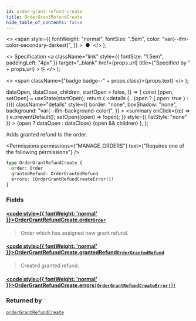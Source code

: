 ```yaml
---
id: order-grant-refund-create
title: OrderGrantRefundCreate
hide_table_of_contents: false
---
```


  <>
    <span
      style={{
        fontWeight: "normal",
        fontSize: ".5em",
        color: "var(--ifm-color-secondary-darkest)",
      }}
    >
      &nbsp;●&nbsp;
    </span>
  </>
);

  <>
    Specification
    <a
      className="link"
      style={{ fontSize: "1.5em", paddingLeft: "4px" }}
      target="\_blank"
      href={props.url}
      title={"Specified by " + props.url}
    >
      ⎘
    </a>
  </>
);

  <>
    <span className={"badge badge--" + props.class}>{props.text}</span>
  </>
);


  dataOpen,
  dataClose,
  children,
  startOpen = false,
}) => {
  const [open, setOpen] = useState(startOpen);
  return (
    <details
      {...(open ? { open: true } : {})}
      className="details"
      style={{
        border: "none",
        boxShadow: "none",
        background: "var(--ifm-background-color)",
      }}
    >
      <summary
        onClick={(e) => {
          e.preventDefault();
          setOpen((open) => !open);
        }}
        style={{ listStyle: "none" }}
      >
        {open ? dataOpen : dataClose}
      </summary>
      {open && children}
    </details>
  );
};

Adds granted refund to the order.

<Badge text="Added in Saleor 3.13" class="secondary margin-bottom--sm" />

<FeaturePreview />

<Permissions
  permissions={"MANAGE_ORDERS"}
  text={"Requires one of the following permissions"}
/>

```graphql
type OrderGrantRefundCreate {
  order: Order
  grantedRefund: OrderGrantedRefund
  errors: [OrderGrantRefundCreateError!]!
}
```

### Fields

#### [<code style={{ fontWeight: 'normal' }}>OrderGrantRefundCreate.<b>order</b></code>](#)<Bullet />[`Order`](../../../api-reference/orders/objects/order) <Badge class="secondary" text="object"/>

> Order which has assigned new grant refund.

#### [<code style={{ fontWeight: 'normal' }}>OrderGrantRefundCreate.<b>grantedRefund</b></code>](#)<Bullet />[`OrderGrantedRefund`](../../../api-reference/orders/objects/order-granted-refund) <Badge class="secondary" text="object"/>

> Created granted refund.

#### [<code style={{ fontWeight: 'normal' }}>OrderGrantRefundCreate.<b>errors</b></code>](#)<Bullet />[`[OrderGrantRefundCreateError!]!`](../../../api-reference/orders/objects/order-grant-refund-create-error) <Badge class="secondary" text="non-null"/> <Badge class="secondary" text="object"/>

>

### Returned by

[`orderGrantRefundCreate`](../../../api-reference/orders/mutations/order-grant-refund-create) <Badge class="secondary" text="mutation"/>


